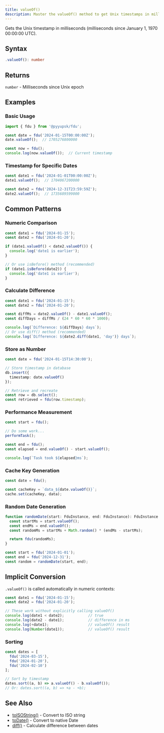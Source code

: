 ```yaml
---
title: valueOf()
description: Master the valueOf() method to get Unix timestamps in milliseconds since epoch (January 1, 1970). Learn numeric date comparison, performance measurement, timestamp storage, cache key generation, random date generation, date sorting, and implicit type conversion with practical examples.
---
```


Gets the Unix timestamp in milliseconds (milliseconds since January 1, 1970 00:00:00 UTC).

## Syntax

```typescript
.valueOf(): number
```

## Returns

`number` - Milliseconds since Unix epoch

## Examples

### Basic Usage

```typescript
import { fdu } from '@pyyupsk/fdu';

const date = fdu('2024-01-15T00:00:00Z');
date.valueOf();  // 1705276800000

const now = fdu();
console.log(now.valueOf());  // Current timestamp
```

### Timestamp for Specific Dates

```typescript
const date1 = fdu('2024-01-01T00:00:00Z');
date1.valueOf();  // 1704067200000

const date2 = fdu('2024-12-31T23:59:59Z');
date2.valueOf();  // 1735689599000
```

## Common Patterns

### Numeric Comparison

```typescript
const date1 = fdu('2024-01-15');
const date2 = fdu('2024-01-20');

if (date1.valueOf() < date2.valueOf()) {
  console.log('date1 is earlier');
}

// Or use isBefore() method (recommended)
if (date1.isBefore(date2)) {
  console.log('date1 is earlier');
}
```

### Calculate Difference

```typescript
const date1 = fdu('2024-01-15');
const date2 = fdu('2024-01-20');

const diffMs = date2.valueOf() - date1.valueOf();
const diffDays = diffMs / (24 * 60 * 60 * 1000);

console.log(`Difference: ${diffDays} days`);
// Or use diff() method (recommended)
console.log(`Difference: ${date2.diff(date1, 'day')} days`);
```

### Store as Number

```typescript
const date = fdu('2024-01-15T14:30:00');

// Store timestamp in database
db.insert({
  timestamp: date.valueOf()
});

// Retrieve and recreate
const row = db.select();
const retrieved = fdu(row.timestamp);
```

### Performance Measurement

```typescript
const start = fdu();

// Do some work...
performTask();

const end = fdu();
const elapsed = end.valueOf() - start.valueOf();

console.log(`Task took ${elapsed}ms`);
```

### Cache Key Generation

```typescript
const date = fdu();

const cacheKey = `data_${date.valueOf()}`;
cache.set(cacheKey, data);
```

### Random Date Generation

```typescript
function randomDate(start: FduInstance, end: FduInstance): FduInstance {
  const startMs = start.valueOf();
  const endMs = end.valueOf();
  const randomMs = startMs + Math.random() * (endMs - startMs);

  return fdu(randomMs);
}

const start = fdu('2024-01-01');
const end = fdu('2024-12-31');
const random = randomDate(start, end);
```

## Implicit Conversion

`.valueOf()` is called automatically in numeric contexts:

```typescript
const date1 = fdu('2024-01-15');
const date2 = fdu('2024-01-20');

// These work without explicitly calling valueOf()
console.log(date1 < date2);           // true
console.log(date2 - date1);           // difference in ms
console.log(+date1);                  // valueOf() result
console.log(Number(date1));           // valueOf() result
```

### Sorting

```typescript
const dates = [
  fdu('2024-03-15'),
  fdu('2024-01-20'),
  fdu('2024-02-10')
];

// Sort by timestamp
dates.sort((a, b) => a.valueOf() - b.valueOf());
// Or: dates.sort((a, b) => +a - +b);
```

## See Also

- [toISOString()](/docs/api/to-iso-string) - Convert to ISO string
- [toDate()](/docs/api/to-date) - Convert to native Date
- [diff()](/docs/api/diff) - Calculate difference between dates
